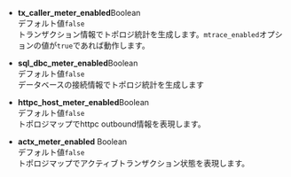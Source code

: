 -   **tx_caller_meter_enabled**<span class='type'>Boolean</span><br/>
    デフォルト値`false`<br/>
    トランザクション情報でトポロジ統計を生成します。`mtrace_enabled`オプションの値が`true`であれば動作します。

-   **sql_dbc_meter_enabled**<span class='type'>Boolean</span><br/>
    デフォルト値`false`<br/>データベースの接続情報でトポロジ統計を生成します

-   **httpc_host_meter_enabled**<span class='type'>Boolean</span><br/>
    デフォルト値`false`<br/>トポロジマップでhttpc outbound情報を表現します。

-   **actx_meter_enabled** <span class='type'>Boolean</span><br/>
    デフォルト値`false`<br/>トポロジマップでアクティブトランザクション状態を表現します。
